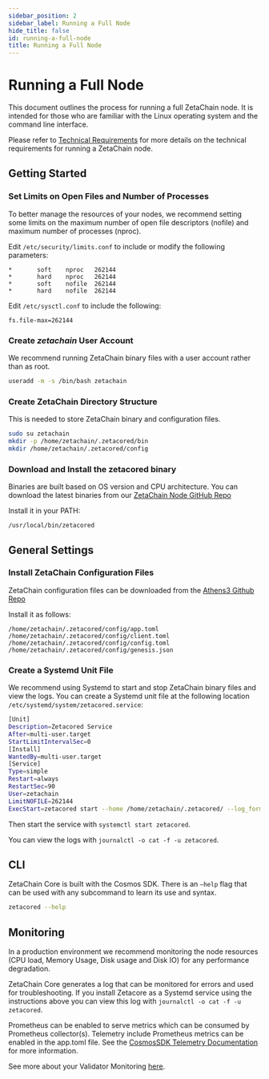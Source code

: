 ```yaml
---
sidebar_position: 2
sidebar_label: Running a Full Node
hide_title: false
id: running-a-full-node
title: Running a Full Node
---
```


# Running a Full Node

This document outlines the process for running a full ZetaChain node. It is
intended for those who are familiar with the Linux operating system and the
command line interface.

Please refer to [Technical Requirements](/validators/requirements) for more
details on the technical requirements for running a ZetaChain node.

## Getting Started

### Set Limits on Open Files and Number of Processes

To better manage the resources of your nodes, we recommend setting some limits
on the maximum number of open file descriptors (nofile) and maximum number of
processes (nproc).

Edit `/etc/security/limits.conf` to include or modify the following parameters:

```
*       soft    nproc   262144
*       hard    nproc   262144
*       soft    nofile  262144
*       hard    nofile  262144
```

Edit `/etc/sysctl.conf` to include the following:

```
fs.file-max=262144
```

### Create _zetachain_ User Account

We recommend running ZetaChain binary files with a user account rather than as
root.

```bash
useradd -m -s /bin/bash zetachain
```

### Create ZetaChain Directory Structure

This is needed to store ZetaChain binary and configuration files.

```bash
sudo su zetachain
mkdir -p /home/zetachain/.zetacored/bin
mkdir /home/zetachain/.zetacored/config
```

### Download and Install the zetacored binary

Binaries are built based on OS version and CPU architecture. You can download the latest binaries from our [ZetaChain Node GitHub Repo](https://github.com/zeta-chain/node/releases)


Install it in your PATH:

```
/usr/local/bin/zetacored
```

## General Settings

### Install ZetaChain Configuration Files

ZetaChain configuration files can be downloaded from the
[Athens3 Github Repo](https://github.com/zeta-chain/network-athens3/tree/main/network_files/config)

Install it as follows:

```
/home/zetachain/.zetacored/config/app.toml
/home/zetachain/.zetacored/config/client.toml
/home/zetachain/.zetacored/config/config.toml
/home/zetachain/.zetacored/config/genesis.json
```

### Create a Systemd Unit File

We recommend using Systemd to start and stop ZetaChain binary files and view the
logs. You can create a Systemd unit file at the following location
`/etc/systemd/system/zetacored.service`:

```bash
[Unit]
Description=Zetacored Service
After=multi-user.target
StartLimitIntervalSec=0
[Install]
WantedBy=multi-user.target
[Service]
Type=simple
Restart=always
RestartSec=90
User=zetachain
LimitNOFILE=262144
ExecStart=zetacored start --home /home/zetachain/.zetacored/ --log_format json  --log_level info --moniker <YOUR_NODE_NAME_HERE>
```

Then start the service with `systemctl start zetacored`.

You can view the logs with `journalctl -o cat -f -u zetacored`.

## CLI

ZetaChain Core is built with the Cosmos SDK. There is an `—help` flag that can
be used with any subcommand to learn its use and syntax.

```bash
zetacored --help
```

## Monitoring

In a production environment we recommend monitoring the node resources (CPU
load, Memory Usage, Disk usage and Disk IO) for any performance degradation.

ZetaChain Core generates a log that can be monitored for errors and used for
troubleshooting. If you install Zetacore as a Systemd service using the
instructions above you can view this log with
`journalctl -o cat -f -u zetacored`.

Prometheus can be enabled to serve metrics which can be consumed by Prometheus
collector(s). Telemetry include Prometheus metrics can be enabled in the
app.toml file. See the
[CosmosSDK Telemetry Documentation](https://docs.cosmos.network/v0.46/core/telemetry.html)
for more information.

See more about your Validator Monitoring [here](/reference/validators-monitoring).
